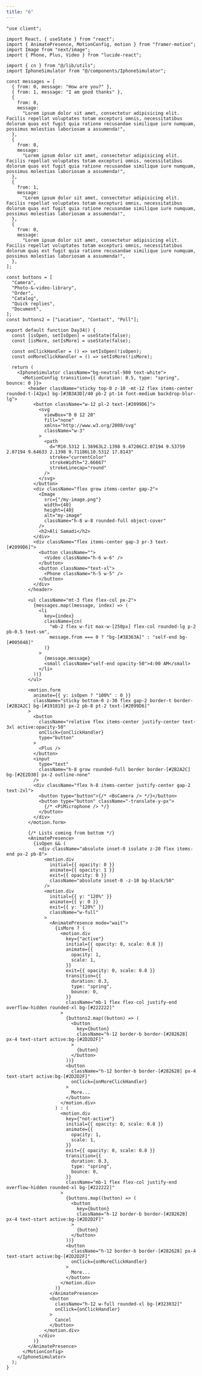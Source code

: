 ```yaml
---
title: "6"
---
```


<ComponentPreview name="6"/>

<CodePreview>

```tsx showLineNumbers
"use client";

import React, { useState } from "react";
import { AnimatePresence, MotionConfig, motion } from "framer-motion";
import Image from "next/image";
import { Phone, Plus, Video } from "lucide-react";

import { cn } from "@/lib/utils";
import IphoneSimulator from "@/components/IphoneSimulator";

const messages = [
  { from: 0, message: "How are you?" },
  { from: 1, message: "I am good thanks" },
  {
    from: 0,
    message:
      "Lorem ipsum dolor sit amet, consectetur adipisicing elit. Facilis repellat voluptates totam excepturi omnis, necessitatibus dolorum quas est fugit quia ratione recusandae similique iure numquam, possimus molestias laboriosam a assumenda!",
  },
  {
    from: 0,
    message:
      "Lorem ipsum dolor sit amet, consectetur adipisicing elit. Facilis repellat voluptates totam excepturi omnis, necessitatibus dolorum quas est fugit quia ratione recusandae similique iure numquam, possimus molestias laboriosam a assumenda!",
  },
  {
    from: 1,
    message:
      "Lorem ipsum dolor sit amet, consectetur adipisicing elit. Facilis repellat voluptates totam excepturi omnis, necessitatibus dolorum quas est fugit quia ratione recusandae similique iure numquam, possimus molestias laboriosam a assumenda!",
  },
  {
    from: 0,
    message:
      "Lorem ipsum dolor sit amet, consectetur adipisicing elit. Facilis repellat voluptates totam excepturi omnis, necessitatibus dolorum quas est fugit quia ratione recusandae similique iure numquam, possimus molestias laboriosam a assumenda!",
  },
];

const buttons = [
  "Camera",
  "Photo-&-video-library",
  "Order",
  "Catalog",
  "Quick replies",
  "Document",
];
const buttons2 = ["Location", "Contact", "Poll"];

export default function Day34() {
  const [isOpen, setIsOpen] = useState(false);
  const [isMore, setIsMore] = useState(false);

  const onClickHandler = () => setIsOpen(!isOpen);
  const onMoreClickHandler = () => setIsMore(!isMore);

  return (
    <IphoneSimulator className="bg-neutral-900 text-white">
      <MotionConfig transition={{ duration: 0.5, type: "spring", bounce: 0 }}>
        <header className="sticky top-0 z-10 -mt-12 flex items-center rounded-t-[42px] bg-[#3B3A3D]/40 pb-2 pt-14 font-medium backdrop-blur-lg">
          <button className="w-12 pl-2 text-[#2099D6]">
            <svg
              viewBox="0 0 12 20"
              fill="none"
              xmlns="http://www.w3.org/2000/svg"
              className="w-3"
            >
              <path
                d="M10.5312 1.36963L2.1398 9.47206C2.07194 9.53759 2.07194 9.64633 2.1398 9.71186L10.5312 17.8143"
                stroke="currentColor"
                strokeWidth="2.66667"
                strokeLinecap="round"
              />
            </svg>
          </button>
          <div className="flex grow items-center gap-2">
            <Image
              src={"/my-image.png"}
              width={40}
              height={40}
              alt="my-image"
              className="h-8 w-8 rounded-full object-cover"
            />
            <h2>Ali Samadi</h2>
          </div>
          <div className="flex items-center gap-3 pr-3 text-[#2099D6]">
            <button className="">
              <Video className="h-6 w-6" />
            </button>
            <button className="text-xl">
              <Phone className="h-5 w-5" />
            </button>
          </div>
        </header>

        <ul className="mt-3 flex flex-col px-2">
          {messages.map((message, index) => (
            <li
              key={index}
              className={cn(
                "mb-2 flex w-fit max-w-[250px] flex-col rounded-lg p-2 pb-0.5 text-sm",
                message.from === 0 ? "bg-[#38363A]" : "self-end bg-[#005048]"
              )}
            >
              {message.message}
              <small className="self-end opacity-50">4:00 AM</small>
            </li>
          ))}
        </ul>

        <motion.form
          animate={{ y: isOpen ? "100%" : 0 }}
          className="sticky bottom-0 z-30 flex gap-2 border-t border-[#2B2A2C] bg-[#191819] px-2 pb-8 pt-2 text-[#2099D6]"
        >
          <button
            className="relative flex items-center justify-center text-3xl active:opacity-50"
            onClick={onClickHandler}
            type="button"
          >
            <Plus />
          </button>
          <input
            type="text"
            className="h-8 grow rounded-full border border-[#2B2A2C] bg-[#2E2D30] px-2 outline-none"
          />
          <div className="flex h-8 items-center justify-center gap-2 text-2xl">
            <button type="button">{/* <BsCamera /> */}</button>
            <button type="button" className="-translate-y-px">
              {/* <PiMicrophone /> */}
            </button>
          </div>
        </motion.form>

        {/* Lists coming from bottom */}
        <AnimatePresence>
          {isOpen && (
            <div className="absolute inset-0 isolate z-20 flex items-end px-2 pb-8">
              <motion.div
                initial={{ opacity: 0 }}
                animate={{ opacity: 1 }}
                exit={{ opacity: 0 }}
                className="absolute inset-0 -z-10 bg-black/50"
              />
              <motion.div
                initial={{ y: "120%" }}
                animate={{ y: 0 }}
                exit={{ y: "120%" }}
                className="w-full"
              >
                <AnimatePresence mode="wait">
                  {isMore ? (
                    <motion.div
                      key={"active"}
                      initial={{ opacity: 0, scale: 0.8 }}
                      animate={{
                        opacity: 1,
                        scale: 1,
                      }}
                      exit={{ opacity: 0, scale: 0.8 }}
                      transition={{
                        duration: 0.3,
                        type: "spring",
                        bounce: 0,
                      }}
                      className="mb-1 flex flex-col justify-end overflow-hidden rounded-xl bg-[#222222]"
                    >
                      {buttons2.map((button) => (
                        <button
                          key={button}
                          className="h-12 border-b border-[#282628] px-4 text-start active:bg-[#2D2D2F]"
                        >
                          {button}
                        </button>
                      ))}
                      <button
                        className="h-12 border-b border-[#282628] px-4 text-start active:bg-[#2D2D2F]"
                        onClick={onMoreClickHandler}
                      >
                        More...
                      </button>
                    </motion.div>
                  ) : (
                    <motion.div
                      key={"not-active"}
                      initial={{ opacity: 0, scale: 0.8 }}
                      animate={{
                        opacity: 1,
                        scale: 1,
                      }}
                      exit={{ opacity: 0, scale: 0.8 }}
                      transition={{
                        duration: 0.3,
                        type: "spring",
                        bounce: 0,
                      }}
                      className="mb-1 flex flex-col justify-end overflow-hidden rounded-xl bg-[#222222]"
                    >
                      {buttons.map((button) => (
                        <button
                          key={button}
                          className="h-12 border-b border-[#282628] px-4 text-start active:bg-[#2D2D2F]"
                        >
                          {button}
                        </button>
                      ))}
                      <button
                        className="h-12 border-b border-[#282628] px-4 text-start active:bg-[#2D2D2F]"
                        onClick={onMoreClickHandler}
                      >
                        More...
                      </button>
                    </motion.div>
                  )}
                </AnimatePresence>
                <button
                  className="h-12 w-full rounded-xl bg-[#323032]"
                  onClick={onClickHandler}
                >
                  Cancel
                </button>
              </motion.div>
            </div>
          )}
        </AnimatePresence>
      </MotionConfig>
    </IphoneSimulator>
  );
}
```

</CodePreview>